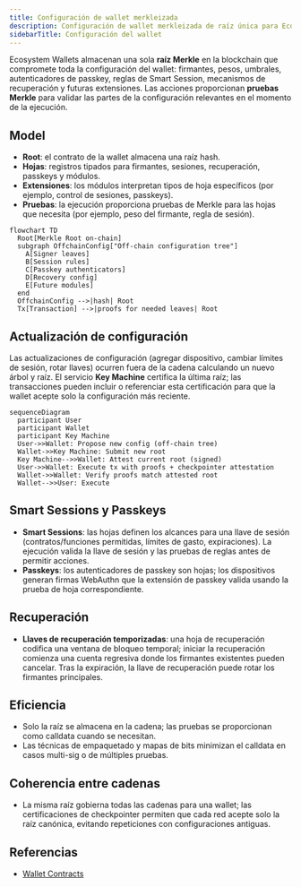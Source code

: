 ```yaml
---
title: Configuración de wallet merkleizada
description: Configuración de wallet merkleizada de raíz única para Ecosystem Wallets, habilitando firmantes, sesiones, recuperación y extensiones con pruebas eficientes en la blockchain.
sidebarTitle: Configuración del wallet
---
```


Ecosystem Wallets almacenan una sola **raíz Merkle** en la blockchain que compromete toda la configuración del wallet: firmantes, pesos, umbrales, autenticadores de passkey, reglas de Smart Session, mecanismos de recuperación y futuras extensiones. Las acciones proporcionan **pruebas Merkle** para validar las partes de la configuración relevantes en el momento de la ejecución.

## Model

- **Root**: el contrato de la wallet almacena una raíz hash.
- **Hojas**: registros tipados para firmantes, sesiones, recuperación, passkeys y módulos.
- **Extensiones**: los módulos interpretan tipos de hoja específicos (por ejemplo, control de sesiones, passkeys).
- **Pruebas**: la ejecución proporciona pruebas de Merkle para las hojas que necesita (por ejemplo, peso del firmante, regla de sesión).

```mermaid
flowchart TD
  Root[Merkle Root on-chain]
  subgraph OffchainConfig["Off-chain configuration tree"]
    A[Signer leaves]
    B[Session rules]
    C[Passkey authenticators]
    D[Recovery config]
    E[Future modules]
  end
  OffchainConfig -->|hash| Root
  Tx[Transaction] -->|proofs for needed leaves| Root
```

## Actualización de configuración
Las actualizaciones de configuración (agregar dispositivo, cambiar límites de sesión, rotar llaves) ocurren fuera de la cadena calculando un nuevo árbol y raíz. El servicio **Key Machine** certifica la última raíz; las transacciones pueden incluir o referenciar esta certificación para que la wallet acepte solo la configuración más reciente.

```mermaid
sequenceDiagram
  participant User
  participant Wallet
  participant Key Machine
  User->>Wallet: Propose new config (off-chain tree)
  Wallet->>Key Machine: Submit new root
  Key Machine-->>Wallet: Attest current root (signed)
  User->>Wallet: Execute tx with proofs + checkpointer attestation
  Wallet->>Wallet: Verify proofs match attested root
  Wallet-->>User: Execute
```

## Smart Sessions y Passkeys

- **Smart Sessions**: las hojas definen los alcances para una llave de sesión (contratos/funciones permitidas, límites de gasto, expiraciones). La ejecución valida la llave de sesión y las pruebas de reglas antes de permitir acciones.
- **Passkeys**: los autenticadores de passkey son hojas; los dispositivos generan firmas WebAuthn que la extensión de passkey valida usando la prueba de hoja correspondiente.

## Recuperación

- **Llaves de recuperación temporizadas**: una hoja de recuperación codifica una ventana de bloqueo temporal; iniciar la recuperación comienza una cuenta regresiva donde los firmantes existentes pueden cancelar. Tras la expiración, la llave de recuperación puede rotar los firmantes principales.

## Eficiencia

- Solo la raíz se almacena en la cadena; las pruebas se proporcionan como calldata cuando se necesitan.
- Las técnicas de empaquetado y mapas de bits minimizan el calldata en casos multi-sig o de múltiples pruebas.

## Coherencia entre cadenas

- La misma raíz gobierna todas las cadenas para una wallet; las certificaciones de checkpointer permiten que cada red acepte solo la raíz canónica, evitando repeticiones con configuraciones antiguas.

## Referencias

- [Wallet Contracts](https://github.com/0xsequence/wallet-contracts-v3)